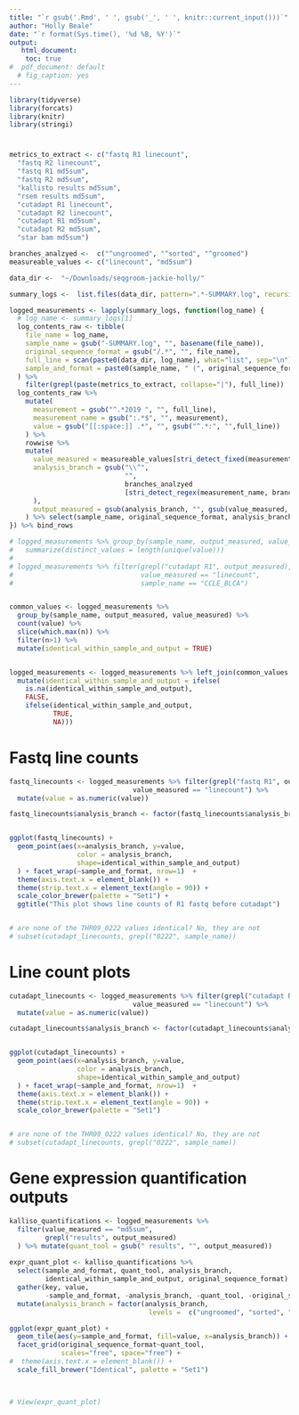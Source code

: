 ```yaml
---
title: "`r gsub('.Rmd', ' ', gsub('_', ' ', knitr::current_input()))`"
author: "Holly Beale"
date: "`r format(Sys.time(), '%d %B, %Y')`"
output:
   html_document:
    toc: true
#  pdf_document: default
  # fig_caption: yes
---
```


```r

library(tidyverse)
library(forcats)
library(knitr)
library(stringi)


```

# 
```r
metrics_to_extract <- c("fastq R1 linecount", 
  "fastq R2 linecount",
  "fastq R1 md5sum", 
  "fastq R2 md5sum", 
  "kallisto results md5sum",
  "rsem results md5sum",
  "cutadapt R1 linecount",
  "cutadapt R2 linecount",
  "cutadapt R1 md5sum",
  "cutadapt R2 md5sum",
  "star bam md5sum")

branches_analzyed <-  c("^ungroomed", "^sorted", "^groomed")
measureable_values <- c("linecount", "md5sum")


```


```r

data_dir <-  "~/Downloads/seqgroom-jackie-holly/"

summary_logs <-  list.files(data_dir, pattern=".*-SUMMARY.log", recursive = TRUE)

logged_measurements <- lapply(summary_logs, function(log_name) {
  # log_name <- summary_logs[1]
  log_contents_raw <- tibble(
    file_name = log_name,
    sample_name = gsub("-SUMMARY.log", "", basename(file_name)),
    original_sequence_format = gsub("/.*", "", file_name),
    full_line = scan(paste0(data_dir, log_name), what="list", sep="\n"),
    sample_and_format = paste0(sample_name, " (", original_sequence_format, ")")
  ) %>%
    filter(grepl(paste(metrics_to_extract, collapse="|"), full_line))
  log_contents_raw %>%
    mutate(
      measurement = gsub("^.*2019 ", "", full_line),
      measurement_name = gsub(":.*$", "", measurement),
      value = gsub("[[:space:]] .*", "", gsub("^.*:", "",full_line))
    ) %>%
    rowwise %>%
    mutate(
      value_measured = measureable_values[stri_detect_fixed(measurement_name, measureable_values)],
      analysis_branch = gsub("\\^", 
                             "",
                             branches_analzyed
                             [stri_detect_regex(measurement_name, branches_analzyed)]
      ),
      output_measured = gsub(analysis_branch, "", gsub(value_measured, "", measurement_name))
    ) %>% select(sample_name, original_sequence_format, analysis_branch, output_measured, value_measured, value, sample_and_format)
}) %>% bind_rows

# logged_measurements %>% group_by(sample_name, output_measured, value_measured,) %>%
#   summarize(distinct_values = length(unique(value)))
# 
# logged_measurements %>% filter(grepl("cutadapt R1", output_measured),
#                                value_measured == "linecount",
#                                sample_name == "CCLE_BLCA")


common_values <- logged_measurements %>% 
  group_by(sample_name, output_measured, value_measured) %>%
  count(value) %>%
  slice(which.max(n)) %>%
  filter(n>1) %>%
  mutate(identical_within_sample_and_output = TRUE) 


logged_measurements <- logged_measurements %>% left_join(common_values %>% select(-n)) %>%
  mutate(identical_within_sample_and_output = ifelse(
    is.na(identical_within_sample_and_output), 
    FALSE,
    ifelse(identical_within_sample_and_output,
           TRUE,
           NA)))


```
# Fastq line counts


```r



fastq_linecounts <- logged_measurements %>% filter(grepl("fastq R1", output_measured),
                               value_measured == "linecount") %>%
  mutate(value = as.numeric(value))

fastq_linecounts$analysis_branch <- factor(fastq_linecounts$analysis_branch, levels =  c("ungroomed", "sorted", "groomed"))


ggplot(fastq_linecounts) + 
  geom_point(aes(x=analysis_branch, y=value, 
                 color = analysis_branch,
                 shape=identical_within_sample_and_output)
  ) + facet_wrap(~sample_and_format, nrow=1)  +
  theme(axis.text.x = element_blank()) +
  theme(strip.text.x = element_text(angle = 90)) + 
  scale_color_brewer(palette = "Set1") + 
  ggtitle("This plot shows line counts of R1 fastq before cutadapt")


# are none of the THR09_0222 values identical? No, they are not
# subset(cutadapt_linecounts, grepl("0222", sample_name))

```



# Line count plots
```r



cutadapt_linecounts <- logged_measurements %>% filter(grepl("cutadapt R1", output_measured),
                               value_measured == "linecount") %>%
  mutate(value = as.numeric(value))

cutadapt_linecounts$analysis_branch <- factor(cutadapt_linecounts$analysis_branch, levels =  c("ungroomed", "sorted", "groomed"))


ggplot(cutadapt_linecounts) + 
  geom_point(aes(x=analysis_branch, y=value, 
                 color = analysis_branch,
                 shape=identical_within_sample_and_output)
  ) + facet_wrap(~sample_and_format, nrow=1)  +
  theme(axis.text.x = element_blank()) +
  theme(strip.text.x = element_text(angle = 90)) + 
  scale_color_brewer(palette = "Set1")


# are none of the THR09_0222 values identical? No, they are not
# subset(cutadapt_linecounts, grepl("0222", sample_name))

```

# Gene expression quantification outputs
```r

kalliso_quantifications <- logged_measurements %>% 
  filter(value_measured == "md5sum",
         grepl("results", output_measured)
  ) %>% mutate(quant_tool = gsub(" results", "", output_measured))
         
expr_quant_plot <- kalliso_quantifications %>% 
  select(sample_and_format, quant_tool, analysis_branch, 
         identical_within_sample_and_output, original_sequence_format) %>%
  gather(key, value, 
         -sample_and_format, -analysis_branch, -quant_tool, -original_sequence_format) %>%
  mutate(analysis_branch = factor(analysis_branch, 
                                   levels =  c("ungroomed", "sorted", "groomed")))

ggplot(expr_quant_plot) + 
  geom_tile(aes(y=sample_and_format, fill=value, x=analysis_branch)) +
  facet_grid(original_sequence_format~quant_tool, 
             scales="free", space="free") +
#  theme(axis.text.x = element_blank()) +
  scale_fill_brewer("Identical", palette = "Set1")


         
# View(expr_quant_plot)
```

